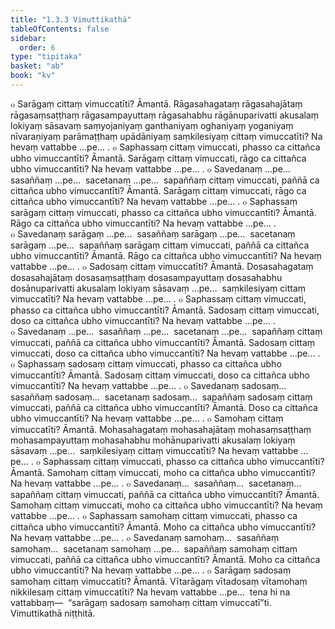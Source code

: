 ```yaml
---
title: "1.3.3 Vimuttikathā"
tableOfContents: false
sidebar:
  order: 6
type: "tipitaka"
basket: "ab"
book: "kv"
---
```



<DynamicBreadcrumb />

<Division number="363" book="kv">

<Paragraph number="1138" book="kv">
๐ Sarāgaṃ cittaṃ vimuccatīti? Āmantā. Rāgasahagataṃ rāgasahajātaṃ rāgasaṃsaṭṭhaṃ rāgasampayuttaṃ rāgasahabhu rāgānuparivatti akusalaṃ lokiyaṃ sāsavaṃ saṃyojaniyaṃ ganthaniyaṃ oghaniyaṃ yoganiyaṃ nīvaraṇiyaṃ parāmaṭṭhaṃ upādāniyaṃ saṃkilesiyaṃ cittaṃ vimuccatīti? Na hevaṃ vattabbe …pe… .
</Paragraph>

<Paragraph number="1139" book="kv">
๐ Saphassaṃ cittaṃ vimuccati, phasso ca cittañca ubho vimuccantīti? Āmantā. Sarāgaṃ cittaṃ vimuccati, rāgo ca cittañca ubho vimuccantīti? Na hevaṃ vattabbe …pe… .
</Paragraph>

<Paragraph number="1140" book="kv">
๐ Savedanaṃ …pe…  sasaññaṃ …pe…  sacetanaṃ …pe…  sapaññaṃ cittaṃ vimuccati, paññā ca cittañca ubho vimuccantīti? Āmantā. Sarāgaṃ cittaṃ vimuccati, rāgo ca cittañca ubho vimuccantīti? Na hevaṃ vattabbe …pe… .
</Paragraph>

<Paragraph number="1141" book="kv">
๐ Saphassaṃ sarāgaṃ cittaṃ vimuccati, phasso ca cittañca ubho vimuccantīti? Āmantā. Rāgo ca cittañca ubho vimuccantīti? Na hevaṃ vattabbe …pe… .
</Paragraph>

<Paragraph number="1142" book="kv">
๐ Savedanaṃ sarāgaṃ …pe…  sasaññaṃ sarāgaṃ …pe…  sacetanaṃ sarāgaṃ …pe…  sapaññaṃ sarāgaṃ cittaṃ vimuccati, paññā ca cittañca ubho vimuccantīti? Āmantā. Rāgo ca cittañca ubho vimuccantīti? Na hevaṃ vattabbe …pe… .
</Paragraph>

</Division>
<Division number="364" book="kv">

<Paragraph number="1143" book="kv">
๐ Sadosaṃ cittaṃ vimuccatīti? Āmantā. Dosasahagataṃ dosasahajātaṃ dosasaṃsaṭṭhaṃ dosasampayuttaṃ dosasahabhu dosānuparivatti akusalaṃ lokiyaṃ sāsavaṃ …pe…  saṃkilesiyaṃ cittaṃ vimuccatīti? Na hevaṃ vattabbe …pe… .
</Paragraph>

<Paragraph number="1144" book="kv">
๐ Saphassaṃ cittaṃ vimuccati, phasso ca cittañca ubho vimuccantīti? Āmantā. Sadosaṃ cittaṃ vimuccati, doso ca cittañca ubho vimuccantīti? Na hevaṃ vattabbe …pe… .
</Paragraph>

<Paragraph number="1145" book="kv">
๐ Savedanaṃ …pe…  sasaññaṃ …pe…  sacetanaṃ …pe…  sapaññaṃ cittaṃ vimuccati, paññā ca cittañca ubho vimuccantīti? Āmantā. Sadosaṃ cittaṃ vimuccati, doso ca cittañca ubho vimuccantīti? Na hevaṃ vattabbe …pe… .
</Paragraph>

<Paragraph number="1146" book="kv">
๐ Saphassaṃ sadosaṃ cittaṃ vimuccati, phasso ca cittañca ubho vimuccantīti? Āmantā. Sadosaṃ cittaṃ vimuccati, doso ca cittañca ubho vimuccantīti? Na hevaṃ vattabbe …pe… .
</Paragraph>

<Paragraph number="1147" book="kv">
๐ Savedanaṃ sadosaṃ…  sasaññaṃ sadosaṃ…  sacetanaṃ sadosaṃ…  sapaññaṃ sadosaṃ cittaṃ vimuccati, paññā ca cittañca ubho vimuccantīti? Āmantā. Doso ca cittañca ubho vimuccantīti? Na hevaṃ vattabbe …pe… .
</Paragraph>

</Division>
<Division number="365" book="kv">

<Paragraph number="1148" book="kv">
๐ Samohaṃ cittaṃ vimuccatīti? Āmantā. Mohasahagataṃ mohasahajātaṃ mohasaṃsaṭṭhaṃ mohasampayuttaṃ mohasahabhu mohānuparivatti akusalaṃ lokiyaṃ sāsavaṃ …pe…  saṃkilesiyaṃ cittaṃ vimuccatīti? Na hevaṃ vattabbe …pe… .
</Paragraph>

<Paragraph number="1149" book="kv">
๐ Saphassaṃ cittaṃ vimuccati, phasso ca cittañca ubho vimuccantīti? Āmantā. Samohaṃ cittaṃ vimuccati, moho ca cittañca ubho vimuccantīti? Na hevaṃ vattabbe …pe… .
</Paragraph>

<Paragraph number="1150" book="kv">
๐ Savedanaṃ…  sasaññaṃ…  sacetanaṃ…  sapaññaṃ cittaṃ vimuccati, paññā ca cittañca ubho vimuccantīti? Āmantā. Samohaṃ cittaṃ vimuccati, moho ca cittañca ubho vimuccantīti? Na hevaṃ vattabbe …pe… .
</Paragraph>

<Paragraph number="1151" book="kv">
๐ Saphassaṃ samohaṃ cittaṃ vimuccati, phasso ca cittañca ubho vimuccantīti? Āmantā. Moho ca cittañca ubho vimuccantīti? Na hevaṃ vattabbe …pe… .
</Paragraph>

<Paragraph number="1152" book="kv">
๐ Savedanaṃ samohaṃ…  sasaññaṃ samohaṃ…  sacetanaṃ samohaṃ …pe…  sapaññaṃ samohaṃ cittaṃ vimuccati, paññā ca cittañca ubho vimuccantīti? Āmantā. Moho ca cittañca ubho vimuccantīti? Na hevaṃ vattabbe …pe… .
</Paragraph>

<Paragraph number="1153" book="kv">
๐ Sarāgaṃ sadosaṃ samohaṃ cittaṃ vimuccatīti? Āmantā. Vītarāgaṃ vītadosaṃ vītamohaṃ nikkilesaṃ cittaṃ vimuccatīti? Na hevaṃ vattabbe …pe…  tena hi na vattabbaṃ—  “sarāgaṃ sadosaṃ samohaṃ cittaṃ vimuccatī”ti.

</Paragraph>
</Division>

<Paragraph number="1154" type="center" book="kv">
Vimuttikathā niṭṭhitā.
</Paragraph>